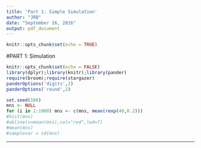 ```yaml
---
title: 'Part 1: Simple Simulation'
author: "JRB"
date: "September 16, 2016"
output: pdf_document
---
```


```r
knitr::opts_chunk$set(echo = TRUE)
```
#PART 1: Simulation 

```r
knitr::opts_chunk$set(echo = FALSE)
library(dplyr);library(knitr);library(pander)
require(broom);require(stargazer)
panderOptions('digits',2)
panderOptions('round',2)
```

````r
set.seed(100)
mns <- NULL
for (i in 1:1000) mns <- c(mns, mean(rexp(40,0.2)))
#hist(mns)
#abline(v=mean(mns),col="red",lwd=7)
#mean(mns)
#samplevar = sd(mns)
````
_____